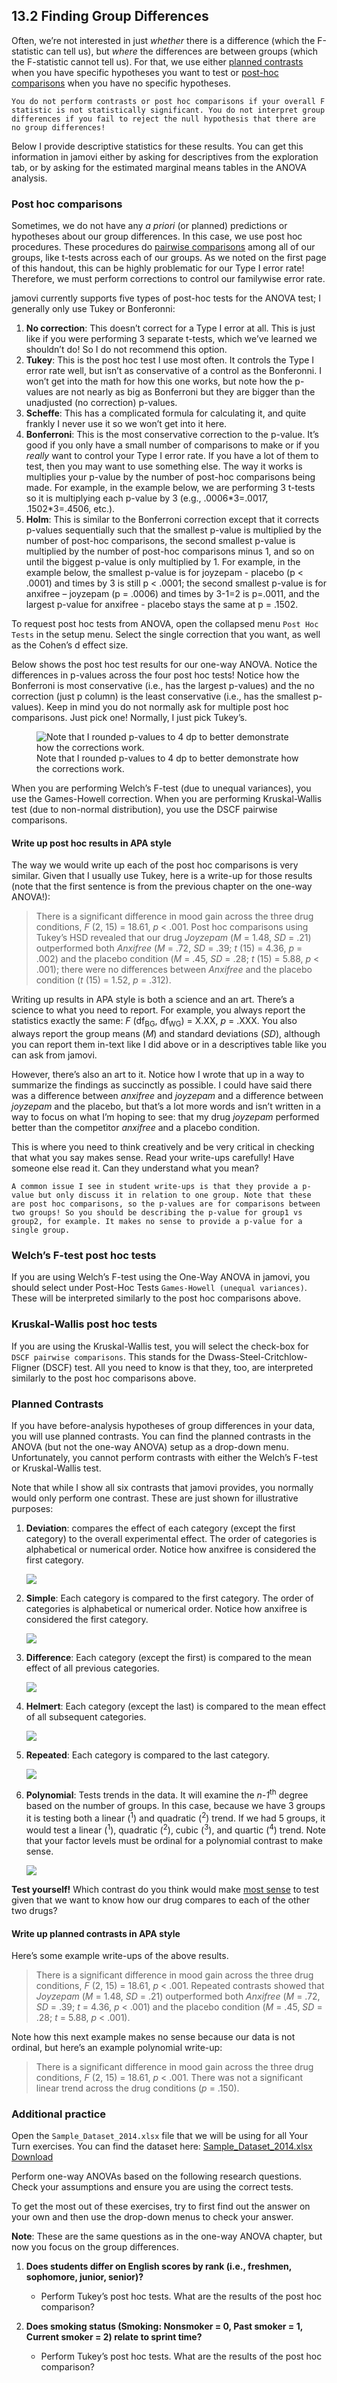 ## 13.2 Finding Group Differences

Often, we're not interested in just *whether* there is a difference (which the F-statistic can tell us), but *where* the differences are between groups (which the F-statistic cannot tell us). For that, we use either [planned contrasts]{.underline} when you have specific hypotheses you want to test or [post-hoc comparisons]{.underline} when you have no specific hypotheses.

```block

You do not perform contrasts or post hoc comparisons if your overall F statistic is not statistically significant. You do not interpret group differences if you fail to reject the null hypothesis that there are no group differences!
```

Below I provide descriptive statistics for these results. You can get this information in jamovi either by asking for descriptives from the exploration tab, or by asking for the estimated marginal means tables in the ANOVA analysis.

### Post hoc comparisons

Sometimes, we do not have any *a priori* (or planned) predictions or hypotheses about our group differences. In this case, we use post hoc procedures. These procedures do [pairwise comparisons]{.underline} among all of our groups, like t-tests across each of our groups. As we noted on the first page of this handout, this can be highly problematic for our Type I error rate! Therefore, we must perform corrections to control our familywise error rate.

jamovi currently supports five types of post-hoc tests for the ANOVA test; I generally only use Tukey or Bonferonni:

1.  **No correction**: This doesn't correct for a Type I error at all. This is just like if you were performing 3 separate t-tests, which we've learned we shouldn't do! So I do not recommend this option.
2.  **Tukey**: This is the post hoc test I use most often. It controls the Type I error rate well, but isn't as conservative of a control as the Bonferonni. I won't get into the math for how this one works, but note how the p-values are not nearly as big as Bonferroni but they are bigger than the unadjusted (no correction) p-values.
3.  **Scheffe**: This has a complicated formula for calculating it, and quite frankly I never use it so we won't get into it here.
4.  **Bonferroni**: This is the most conservative correction to the p-value. It's good if you only have a small number of comparisons to make or if you *really* want to control your Type I error rate. If you have a lot of them to test, then you may want to use something else. The way it works is multiplies your p-value by the number of post-hoc comparisons being made. For example, in the example below, we are performing 3 t-tests so it is multiplying each p-value by 3 (e.g., .0006\*3=.0017, .1502\*3=.4506, etc.).
5.  **Holm**: This is similar to the Bonferroni correction except that it corrects p-values sequentially such that the smallest p-value is multiplied by the number of post-hoc comparisons, the second smallest p-value is multiplied by the number of post-hoc comparisons minus 1, and so on until the biggest p-value is only multiplied by 1. For example, in the example below, the smallest p-value is for joyzepam - placebo (p \< .0001) and times by 3 is still p \< .0001; the second smallest p-value is for anxifree -- joyzepam (p = .0006) and times by 3-1=2 is p=.0011, and the largest p-value for anxifree - placebo stays the same at p = .1502.

To request post hoc tests from ANOVA, open the collapsed menu `Post Hoc Tests` in the setup menu. Select the single correction that you want, as well as the Cohen's d effect size.

Below shows the post hoc test results for our one-way ANOVA. Notice the differences in p-values across the four post hoc tests! Notice how the Bonferroni is most conservative (i.e., has the largest p-values) and the no correction (just p column) is the least conservative (i.e., has the smallest p-values). Keep in mind you do not normally ask for multiple post hoc comparisons. Just pick one! Normally, I just pick Tukey's.

![Note that I rounded p-values to 4 dp to better demonstrate how the corrections work.](images/04_one-way-anova/posthoc.png)

When you are performing Welch's F-test (due to unequal variances), you use the Games-Howell correction. When you are performing Kruskal-Wallis test (due to non-normal distribution), you use the DSCF pairwise comparisons.

#### Write up post hoc results in APA style

The way we would write up each of the post hoc comparisons is very similar. Given that I usually use Tukey, here is a write-up for those results (note that the first sentence is from the previous chapter on the one-way ANOVA!):

> There is a significant difference in mood gain across the three drug conditions, *F* (2, 15) = 18.61, *p* \< .001. Post hoc comparisons using Tukey's HSD revealed that our drug *Joyzepam* (*M* = 1.48, *SD* = .21) outperformed both *Anxifree* (*M* = .72, *SD* = .39; *t* (15) = 4.36, *p* = .002) and the placebo condition (*M* = .45, *SD* = .28; *t* (15) = 5.88, *p* \< .001); there were no differences between *Anxifree* and the placebo condition (*t* (15) = 1.52, *p* = .312).

Writing up results in APA style is both a science and an art. There's a science to what you need to report. For example, you always report the statistics exactly the same: *F* (df~BG~, df~WG~) = X.XX, *p* = .XXX. You also always report the group means (*M*) and standard deviations (*SD*), although you can report them in-text like I did above or in a descriptives table like you can ask from jamovi.

However, there's also an art to it. Notice how I wrote that up in a way to summarize the findings as succinctly as possible. I could have said there was a difference between *anxifree* and *joyzepam* and a difference between *joyzepam* and the placebo, but that's a lot more words and isn't written in a way to focus on what I'm hoping to see: that my drug *joyzepam* performed better than the competitor *anxifree* and a placebo condition.

This is where you need to think creatively and be very critical in checking that what you say makes sense. Read your write-ups carefully! Have someone else read it. Can they understand what you mean?

```block
A common issue I see in student write-ups is that they provide a p-value but only discuss it in relation to one group. Note that these are post hoc comparisons, so the p-values are for comparisons between two groups! So you should be describing the p-value for group1 vs group2, for example. It makes no sense to provide a p-value for a single group.
```

### Welch's F-test post hoc tests

If you are using Welch's F-test using the One-Way ANOVA in jamovi, you should select under Post-Hoc Tests `Games-Howell (unequal variances)`. These will be interpreted similarly to the post hoc comparisons above.

### Kruskal-Wallis post hoc tests

If you are using the Kruskal-Wallis test, you will select the check-box for `DSCF pairwise comparisons`. This stands for the Dwass-Steel-Critchlow-Fligner (DSCF) test. All you need to know is that they, too, are interpreted similarly to the post hoc comparisons above.

### Planned Contrasts

If you have before-analysis hypotheses of group differences in your data, you will use planned contrasts. You can find the planned contrasts in the ANOVA (but not the one-way ANOVA) setup as a drop-down menu. Unfortunately, you cannot perform contrasts with either the Welch's F-test or Kruskal-Wallis test.

Note that while I show all six contrasts that jamovi provides, you normally would only perform one contrast. These are just shown for illustrative purposes:

1.  **Deviation**: compares the effect of each category (except the first category) to the overall experimental effect. The order of categories is alphabetical or numerical order. Notice how anxifree is considered the first category.

    ![](images/04_one-way-anova/contrasts_deviation.png)

2.  **Simple**: Each category is compared to the first category. The order of categories is alphabetical or numerical order. Notice how anxifree is considered the first category.

    ![](images/04_one-way-anova/contrasts_simple.png)

3.  **Difference**: Each category (except the first) is compared to the mean effect of all previous categories.

    ![](images/04_one-way-anova/contrasts_difference.png)

4.  **Helmert**: Each category (except the last) is compared to the mean effect of all subsequent categories.

    ![](images/04_one-way-anova/contrasts_helmert.png)

5.  **Repeated**: Each category is compared to the last category.

    ![](images/04_one-way-anova/contrasts_repeated.png)

6.  **Polynomial**: Tests trends in the data. It will examine the *n-1*^th^ degree based on the number of groups. In this case, because we have 3 groups it is testing both a linear (^1^) and quadratic (^2^) trend. If we had 5 groups, it would test a linear (^1^), quadratic (^2^), cubic (^3^), and quartic (^4^) trend. Note that your factor levels must be ordinal for a polynomial contrast to make sense.

    ![](images/04_one-way-anova/contrasts_polynomial.png)

**Test yourself!** Which contrast do you think would make [most sense]{.underline} to test given that we want to know how our drug compares to each of the other two drugs?

#### Write up planned contrasts in APA style

Here's some example write-ups of the above results.

> There is a significant difference in mood gain across the three drug conditions, *F* (2, 15) = 18.61, *p* \< .001. Repeated contrasts showed that *Joyzepam* (*M* = 1.48, *SD* = .21) outperformed both *Anxifree* (*M* = .72, *SD* = .39; *t* = 4.36, *p* \< .001) and the placebo condition (*M* = .45, *SD* = .28; *t* = 5.88, *p* \< .001).

Note how this next example makes no sense because our data is not ordinal, but here's an example polynomial write-up:

> There is a significant difference in mood gain across the three drug conditions, *F* (2, 15) = 18.61, *p* \< .001. There was not a significant linear trend across the drug conditions (*p* = .150).

### Additional practice

Open the `Sample_Dataset_2014.xlsx` file that we will be using for all Your Turn exercises. You can find the dataset here: [Sample_Dataset_2014.xlsx Download](https://github.com/danawanzer/stats-with-jamovi/blob/master/data/Sample_Dataset_2014.xlsx)

Perform one-way ANOVAs based on the following research questions. Check your assumptions and ensure you are using the correct tests.

To get the most out of these exercises, try to first find out the answer on your own and then use the drop-down menus to check your answer.

**Note**: These are the same questions as in the one-way ANOVA chapter, but now you focus on the group differences.

1.  **Does students differ on English scores by rank (i.e., freshmen, sophomore, junior, senior)?**

    -   Perform Tukey's post hoc tests. What are the results of the post hoc comparison?

2.  **Does smoking status (Smoking: Nonsmoker = 0, Past smoker = 1, Current smoker = 2) relate to sprint time?**

    -   Perform Tukey's post hoc tests. What are the results of the post hoc comparison?
